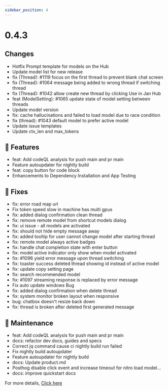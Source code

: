 ```yaml
---
sidebar_position: 4
---
```


# 0.4.3

## Changes

 - Hotfix Prompt template for models on the Hub
 - Update model list for new release
 - fix (Thread): #1119 focus on the first thread to prevent blank chat screen
 - fix (Thread): #1064 message being added to wrong thread if switching thread
 - fix (Thread): #1042 allow create new thread by clicking Use in Jan Hub
 - feat (ModelSetting): #1065 update state of model setting between threads
 - Update model version
 - fix: cache hallucinations and failed to load model due to race condition
 - fix (thread): #1043 default model to prefer active model
 - Update issue templates
 - Update ctx_len and max_tokens

## 🚀 Features

 - feat: Add codeQL analysis for push main and pr main
 - Feature autoupdater for nightly build
 - feat: copy button for code block
 - Enhancements to Dependency Installation and App Testing

## 🐛 Fixes

 - fix: error road map url
 - Fix token speed slow in machine has multi gpus
 - fix: added dialog confirmation clean thread
 - fix: remove remote model from shortcut models dialog
 - fix: ui issue - all models are activated
 - fix: should not hide empty message away
 - fix: added tooltip for user cannot change model after starting thread
 - fix: remote model always active badges
 - fix: handle chat completion state with enter button
 - fix: model active indicator only show when model activated
 - fix: #1096 yield error message upon thread switching
 - fix: toaster success deleted thread showing id instead of active model
 - fix: update copy setting page
 - fix: search recommended model
 - fix: #1097 streaming response is replaced by error message
 - Fix auto update windows Bug
 - fix: added dialog confirmation when delete thread
 - fix: system monitor broken layout when responsive
 - bug: chatbox doesn't resize back down
 - fix: thread is broken after deleted first generated message

## 🧰 Maintenance

 - feat: Add codeQL analysis for push main and pr main
 - docs: refactor dev docs, guides and specs
 - Correct jq command cause ci nightly build run failed
 - Fix nightly build autoupdater
 - Feature autoupdater for nightly build
 - docs: Update product.md
 - Posthog disable click event and increase timeout for nitro load model…
 - docs: improve quickstart docs

For more details, [Click here](https://github.com/janhq/jan/releases/tag/v0.4.3)